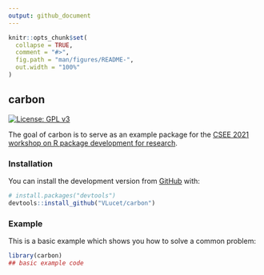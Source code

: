 ```yaml
---
output: github_document
---
```


<!-- README.md is generated from README.Rmd. Please edit that file -->

```r
knitr::opts_chunk$set(
  collapse = TRUE,
  comment = "#>",
  fig.path = "man/figures/README-",
  out.width = "100%"
)
```

## carbon

<!-- badges: start -->
[![License: GPL v3](https://img.shields.io/badge/License-GPL%20v3-blue.svg)](http://www.gnu.org/licenses/gpl-3.0)
<!-- badges: end -->

The goal of carbon is to serve as an example package for the [CSEE 2021 workshop on R package development for research](https://github.com/VLucet/R_pkg_dev_for_research_CSEE_2021).

### Installation

You can install the development version from [GitHub](https://github.com/) with:

``` r
# install.packages("devtools")
devtools::install_github("VLucet/carbon")
```

### Example

This is a basic example which shows you how to solve a common problem:

```r
library(carbon)
## basic example code
```
